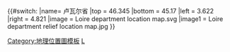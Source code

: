 {{#switch:{{{1}}}
|name= 卢瓦尔省
|top = 46.345
|bottom = 45.17
|left = 3.622
|right = 4.821
|image = Loire department location map.svg
|image1 = Loire department relief location map.jpg
}}<noinclude>{{Location map/Info}}
[[Category:地理位置圖模板]]
[[Category:法国各省地理位置图模板|L]]
</noinclude>